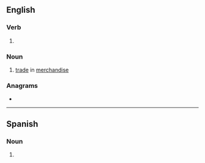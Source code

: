 ==English==

===Verb===
{{head|en|present participle}}

# {{present participle of|merchandise|lang=en|nocat=1}}

===Noun===
{{en-noun|-|s}}

# [[trade]] in [[merchandise]]

===Anagrams===
* {{anagrams|en|disencharming}}

----

==Spanish==

===Noun===
{{es-noun|m}}

# {{l|en|merchandising}}